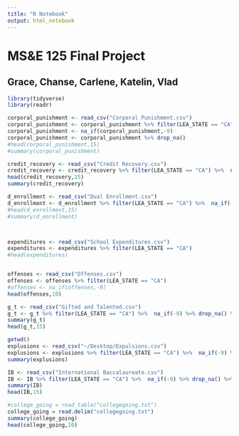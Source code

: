 ```yaml
---
title: "R Notebook"
output: html_notebook
---
```


# MS&E 125 Final Project
## Grace, Chanse, Carlene, Katelin, Vlad

```r
library(tidyverse)
library(readr)
```

```r
corporal_punishment <- read_csv("Corporal Punishment.csv")
corporal_punishment <- corporal_punishment %>% filter(LEA_STATE == "CA") %>% select(LEAID,LEA_NAME,SCHID, SCH_NAME,COMBOKEY,SCH_CORPINSTANCES_IND,SCH_CORPINSTANCES_WDIS,SCH_CORPINSTANCES_WODIS)
corporal_punishment <- na_if(corporal_punishment,-9)
corporal_punishment <- corporal_punishment %>% drop_na()
#head(corporal_punishment,15)
#summary(corporal_punishment)

credit_recovery <- read_csv("Credit Recovery.csv")
credit_recovery <- credit_recovery %>% filter(LEA_STATE == "CA") %>%  na_if(-9) %>% drop_na()
head(credit_recovery,15)
summary(credit_recovery)

d_enrollment <- read_csv("Dual Enrollment.csv")
d_enrollment <- d_enrollment %>% filter(LEA_STATE == "CA") %>%  na_if(-9) %>% drop_na() %>% select(LEAID,LEA_NAME,SCHID, SCH_NAME,COMBOKEY,SCH_DUAL_IND,TOT_DUAL_F,TOT_DUAL_M,SCH_DUALENR_LEP_F,SCH_DUALENR_LEP_M,SCH_DUALENR_IDEA_F,SCH_DUALENR_IDEA_M)
#head(d_enrollment,15)
#summary(d_enrollment)



expenditures <- read_csv("School Expenditures.csv")
expenditures <- expenditures %>% filter(LEA_STATE == "CA") 
#head(expenditures)


offenses <- read_csv("Offenses.csv")
offenses <- offenses %>% filter(LEA_STATE == "CA") 
#offenses <- na_if(offenses,-9)
head(offenses,10)
```

```r
g_t <- read_csv("Gifted and Talented.csv")
g_t <- g_t %>% filter(LEA_STATE == "CA") %>%  na_if(-9) %>% drop_na() %>% select(LEAID,LEA_NAME,SCHID, SCH_NAME,COMBOKEY,SCH_GT_IND,SCH_GTENR_LEP_M,SCH_GTENR_LEP_F,SCH_GTENR_IDEA_M,SCH_GTENR_IDEA_F)
summary(g_t)
head(g_t,15)
```


```r
getwd()
explusions <- read_csv("~/Desktop/Expulsions.csv")
explusions <- explusions %>% filter(LEA_STATE == "CA") %>%  na_if(-9) %>% drop_na()
summary(explusions)
```

```r
IB <- read_csv("International Baccalaureate.csv")
IB <- IB %>% filter(LEA_STATE == "CA") %>%  na_if(-9) %>% drop_na() %>% select(LEAID,LEA_NAME,SCHID, SCH_NAME,COMBOKEY,SCH_IBENR_IND,SCH_IBENR_LEP_M,SCH_IBENR_LEP_F,SCH_IBENR_IDEA_M,SCH_IBENR_IDEA_F)
summary(IB)
head(IB,15)
```

```r
#college_going = read_table("collegegoing.txt")
college_going = read.delim("collegegoing.txt")
summary(college_going)
head(college_going,20)
```

